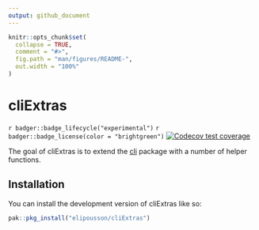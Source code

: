 ```yaml
---
output: github_document
---
```


<!-- README.md is generated from README.Rmd. Please edit that file -->

```r
knitr::opts_chunk$set(
  collapse = TRUE,
  comment = "#>",
  fig.path = "man/figures/README-",
  out.width = "100%"
)
```

# cliExtras

<!-- badges: start -->
`r badger::badge_lifecycle("experimental")`
`r badger::badge_license(color = "brightgreen")`
[![Codecov test coverage](https://codecov.io/gh/elipousson/cliExtras/branch/main/graph/badge.svg)](https://app.codecov.io/gh/elipousson/cliExtras?branch=main)
<!-- badges: end -->

The goal of cliExtras is to extend the [cli](https://cli.r-lib.org/) package with a number of helper functions.

## Installation

You can install the development version of cliExtras like so:

``` r
pak::pkg_install("elipousson/cliExtras")
```
